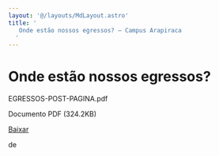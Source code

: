 ```yaml
---
layout: '@/layouts/MdLayout.astro'
title: '
   Onde estão nossos egressos? — Campus Arapiraca
  '
---
```






Onde estão nossos egressos?
===========================












 EGRESSOS\-POST\-PAGINA.pdf
   

 Documento PDF
 (324\.2KB)
 

<a class="btn btn-secondary download" href="https://arapiraca.ufal.br/graduacao/ciencia-da-computacao/discentes/egressos/em-que-estao-trabalhando.pdf/%40%40download/file/EGRESSOS-POST-PAGINA.pdf">
 Baixar
</a>




























 de
 


















